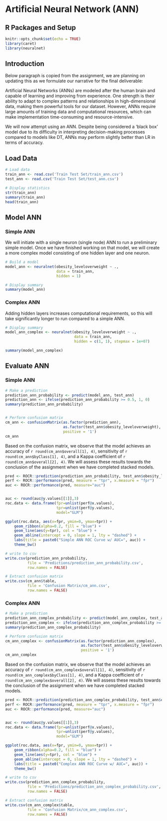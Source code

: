 # Artificial Neural Network (ANN)

## R Packages and Setup {-}


```r
knitr::opts_chunk$set(echo = TRUE)
library(caret)
library(neuralnet)
```


## Introduction

Below paragraph is copied from the assignment, we are planning on updating this as we formulate our narrative for the final deliverable:

Artificial Neural Networks (ANNs) are modeled after the human brain and capable of learning and improving from experience. One strength is their ability to adapt to complex patterns and relationships in high-dimensional data, making them powerful tools for our dataset. However, ANNs require large amounts of training data and computational resources, which can make implementation time-consuming and resource-intensive.

We will now attempt using an ANN. Despite being considered a ‘black box’ model due to its difficulty in interpreting decision-making processes compared to models like DT, ANNs may perform slightly better than LR in terms of accuracy.


## Load Data

```r
# Load data
train_ann <- read.csv('Train Test Set/train_ann.csv')
test_ann <- read.csv('Train Test Set/test_ann.csv')

# Display statistics
str(train_ann)
summary(train_ann)
head(train_ann)
```


## Model ANN

### Simple ANN

We will initiate with a single neuron (single node) ANN to run a preliminary simple model. Once we have finished working on that model, we will create a more complex model consisting of one hidden layer and one neuron.

```r
# Build a model
model_ann <- neuralnet(obesity_leveloverweight ~ .,
                       data = train_ann,
                       hidden = 1)
```

```r
# Display summary
summary(model_ann)
```

### Complex ANN

Adding hidden layers increases computational requirements, so this will take significantly longer to run compared to a simple ANN.


```r
# Display summary
model_ann_complex <- neuralnet(obesity_leveloverweight ~ .,
                               data = train_ann,
                               hidden = c(1, 1), stepmax = 1e+07)

summary(model_ann_complex)

```



## Evaluate ANN

### Simple ANN

```r
# Make a prediction
prediction_ann_probability <- predict(model_ann, test_ann)
prediction_ann <- ifelse(prediction_ann_probability >= 0.5, 1, 0)
summary(prediction_ann_probability)


# Perform confusion matrix
cm_ann <- confusionMatrix(as.factor(prediction_ann),
                          as.factor(test_ann$obesity_leveloverweight),
                          positive = '1')
cm_ann
```

Based on the confusion matrix, we observe that the model achieves an accuracy of ``r round(cm_ann$overall[1], 4)``, sensitivity of ``r round(cm_ann$byClass[1], 4)``, and a Kappa coefficient of ``r round(cm_ann$overall[2], 4)``. We will assess these results towards the conclusion of the assignment when we have completed stacked models.


```r
pred <- ROCR::prediction(prediction_ann_probability, test_ann$obesity_leveloverweight)
perf <- ROCR::performance(pred, measure = "tpr", x.measure = "fpr")
auc <- ROCR::performance(pred, measure="auc")


auc <- round(auc@y.values[[1]],3)
roc.data <- data.frame(fpr=unlist(perf@x.values),
                       tpr=unlist(perf@y.values),
                       model="GLM")

ggplot(roc.data, aes(x=fpr, ymin=0, ymax=tpr)) +
    geom_ribbon(alpha=0.2, fill = "blue") +
    geom_line(aes(y=tpr), col = "blue") +
    geom_abline(intercept = 0, slope = 1, lty = "dashed") +
    labs(title = paste0("Simple ANN ROC Curve w/ AUC=", auc)) +
    theme_bw()
```

```r
# write to csv
write.csv(prediction_ann_probability,
          file = 'Predictions/prediction_ann_probability.csv',
          row.names = FALSE)

# Extract confusion matrix
write.csv(cm_ann$table,
          file = 'Confusion Matrix/cm_ann.csv',
          row.names = FALSE)
```

### Complex ANN

```r
# Make a prediction
prediction_ann_complex_probability <- predict(model_ann_complex, test_ann)
prediction_ann_complex <- ifelse(prediction_ann_complex_probability >= 0.5, 1, 0)
summary(prediction_ann_complex_probability)

# Perform confusion matrix
cm_ann_complex <- confusionMatrix(as.factor(prediction_ann_complex),
                                  as.factor(test_ann$obesity_leveloverweight),
                                  positive = '1')
cm_ann_complex

```

Based on the confusion matrix, we observe that the model achieves an accuracy of ``r round(cm_ann_complex$overall[1], 4)``, sensitivity of ``r round(cm_ann_complex$byClass[1], 4)``, and a Kappa coefficient of ``r round(cm_ann_complex$overall[2], 4)``. We will assess these results towards the conclusion of the assignment when we have completed stacked models.

```r
pred <- ROCR::prediction(prediction_ann_complex_probability, test_ann$obesity_leveloverweight)
perf <- ROCR::performance(pred, measure = "tpr", x.measure = "fpr")
auc <- ROCR::performance(pred, measure="auc")


auc <- round(auc@y.values[[1]],3)
roc.data <- data.frame(fpr=unlist(perf@x.values),
                       tpr=unlist(perf@y.values),
                       model="GLM")

ggplot(roc.data, aes(x=fpr, ymin=0, ymax=tpr)) +
    geom_ribbon(alpha=0.2, fill = "blue") +
    geom_line(aes(y=tpr), col = "blue") +
    geom_abline(intercept = 0, slope = 1, lty = "dashed") +
    labs(title = paste0("Complex ANN ROC Curve w/ AUC=", auc)) +
    theme_bw()
```

```r
# write to csv
write.csv(prediction_ann_complex_probability,
          file = 'Predictions/prediction_ann_complex_probability.csv',
          row.names = FALSE)

# Extract confusion matrix
write.csv(cm_ann_complex$table,
          file = 'Confusion Matrix/cm_ann_complex.csv',
          row.names = FALSE)
```